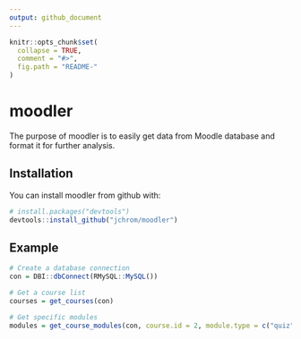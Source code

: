 ```yaml
---
output: github_document
---
```


<!-- README.md is generated from README.Rmd. Please edit that file -->

```r
knitr::opts_chunk$set(
  collapse = TRUE,
  comment = "#>",
  fig.path = "README-"
)
```

# moodler

The purpose of moodler is to easily get data from Moodle database and format it for further analysis.

## Installation

You can install moodler from github with:

```r
# install.packages("devtools")
devtools::install_github("jchrom/moodler")
```

## Example

```r
# Create a database connection
con = DBI::dbConnect(RMySQL::MySQL())

# Get a course list
courses = get_courses(con)

# Get specific modules
modules = get_course_modules(con, course.id = 2, module.type = c("quiz", "forum"))
```
